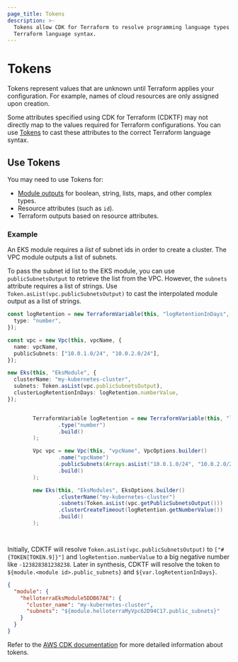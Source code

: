 ```yaml
---
page_title: Tokens
description: >-
  Tokens allow CDK for Terraform to resolve programming language types to
  Terraform language syntax.
---
```


# Tokens

Tokens represent values that are unknown until Terraform applies your configuration. For example, names of cloud resources are only assigned upon creation.

Some attributes specified using CDK for Terraform (CDKTF) may not directly map to the values required for Terraform configurations. You can use [Tokens](https://docs.aws.amazon.com/cdk/latest/guide/tokens.html) to cast these attributes to the correct Terraform language syntax.

## Use Tokens

You may need to use Tokens for:

- [Module outputs](/cdktf/concepts/modules) for boolean, string, lists, maps, and other complex types.
- Resource attributes (such as `id`).
- Terraform outputs based on resource attributes.

### Example

An EKS module requires a _list_ of subnet ids in order to create a cluster. The VPC module outputs a list of subnets.

To pass the subnet id list to the EKS module, you can use `publicSubnetsOutput` to retrieve the list from the VPC. However, the `subnets` attribute
requires a list of strings. Use `Token.asList(vpc.publicSubnetsOutput)` to cast the interpolated module
output as a list of strings.

<!-- #NEXT_CODE_BLOCK_SOURCE:java examples/java/documentation#tokens -->

<CodeTabs>

```typescript
const logRetention = new TerraformVariable(this, "logRetentionInDays", {
  type: "number",
});

const vpc = new Vpc(this, vpcName, {
  name: vpcName,
  publicSubnets: ["10.0.1.0/24", "10.0.2.0/24"],
});

new Eks(this, "EksModule", {
  clusterName: "my-kubernetes-cluster",
  subnets: Token.asList(vpc.publicSubnetsOutput),
  clusterLogRetentionInDays: logRetention.numberValue,
});
```

```python

```

```java
        TerraformVariable logRetention = new TerraformVariable(this, "logRetentionInDays", TerraformVariableConfig.builder()
                .type("number")
                .build()
        );

        Vpc vpc = new Vpc(this, "vpcName", VpcOptions.builder()
                .name("vpcName")
                .publicSubnets(Arrays.asList("10.0.1.0/24", "10.0.2.0/24"))
                .build()
        );

        new Eks(this, "EksModules", EksOptions.builder()
                .clusterName("my-kubernetes-cluster")
                .subnets(Token.asList(vpc.getPublicSubnetsOutput()))
                .clusterCreateTimeout(logRetention.getNumberValue())
                .build()
        );
```

```csharp

```

```go

```

</CodeTabs>

Initially, CDKTF will resolve `Token.asList(vpc.publicSubnetsOutput)` to `["#{TOKEN[TOKEN.9]}"]` and `logRetention.numberValue` to a big negative number like `-123828381238238`.
Later in synthesis, CDKTF will resolve the token to `${module.<module id>.public_subnets}` and `${var.logRetentionInDays}`.

```json
{
  "module": {
    "helloterraEksModule5DDB67AE": {
      "cluster_name": "my-kubernetes-cluster",
      "subnets": "${module.helloterraMyVpc62D94C17.public_subnets}"
    }
  }
}
```

Refer to the [AWS CDK documentation](https://docs.aws.amazon.com/cdk/latest/guide/tokens.html) for more detailed information about tokens.
